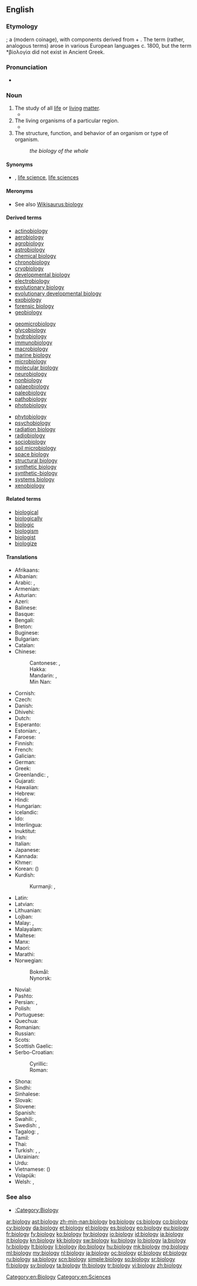 ==English==
{{wikipedia}}

===Etymology===
{{confix|bio|logy|lang=en}}; a {{w|classical compound}} (modern coinage), with components derived from {{etyl|grc|en}} {{term|βίος||bio-, life|tr=bíos|lang=grc}} + {{term|-λογία||-logy, branch of study, to speak|tr=-logía|lang=grc}}. The term (rather, analogous terms) arose in various European languages c. 1800, but the term *βίολογία did not exist in Ancient Greek.

===Pronunciation===
* {{IPA|/baɪˈɒlədʒi/|lang=en}}

===Noun===
{{en-noun|~|biologies}}

# The study of all [[life]] or [[living]] [[matter]].
#* {{quote-magazine|date=2012-01
|author=Robert M. Pringle
|title=How to Be Manipulative
|volume=100|issue=1|page=31
|magazine=[[w:American Scientist|American Scientist]]
|url=http://www.americanscientist.org/issues/feature/2012/1/how-to-be-manipulative
|passage=As in much of '''biology''', the most satisfying truths in ecology derive from manipulative experimentation. Tinker with nature and quantify how it responds.}}
# The living organisms of a particular region.
#* {{quote-journal|year=1893|page=38|journal=Proceedings of the American Microscopical Society|url=http://books.google.com/books?id=7aYUAAAAYAAJ|title=Prizes for original work with the microscope|volume=14|passage=The object of these prizes is to stimulate and encourage original investigation by the aid of the microscope in the '''biology''' of North America, and, while the competition is open to all, it is especially commended to advanced students in biology in such of our universities and colleges as furnish opportunity for suitable work.}}
# The structure, function, and behavior of an organism or type of organism.
#: ''the biology of the whale''

====Synonyms====
{{checksense}}

* {{l/en|lifelore}}, [[life science]], [[life sciences]]

====Meronyms====
* See also [[Wikisaurus:biology]]

====Derived terms====
{{top3}}
* [[actinobiology]]
* [[aerobiology]]
* [[agrobiology]]
* [[astrobiology]]
* [[chemical biology]]
* [[chronobiology]]
* [[cryobiology]]
* [[developmental biology]]
* [[electrobiology]]
* [[evolutionary biology]]
* [[evolutionary developmental biology]]
* [[exobiology]]
* [[forensic biology]]
* [[geobiology]]
{{mid3}}
* [[geomicrobiology]]
* [[glycobiology]]
* [[hydrobiology]]
* [[immunobiology]]
* [[macrobiology]]
* [[marine biology]]
* [[microbiology]]
* [[molecular biology]]
* [[neurobiology]]
* [[nonbiology]]
* [[palaeobiology]]
* [[paleobiology]]
* [[pathobiology]]
* [[photobiology]]
{{mid3}}
* [[phytobiology]]
* [[psychobiology]]
* [[radiation biology]]
* [[radiobiology]]
* [[sociobiology]]
* [[soil microbiology]]
* [[space biology]]
* [[structural biology]]
* [[synthetic biology]]
* [[synthetic-biology]]
* [[systems biology]]
* [[xenobiology]]
{{bottom}}

====Related terms====
* [[biological]]
* [[biologically]]
* [[biologic]]
* [[biologism]]
* [[biologist]]
* [[biologize]]

====Translations====
{{trans-top|study of living matter}}
* Afrikaans: {{t|af|biologie}}
* Albanian: {{t+|sq|biologji|f}}
* Arabic: {{t+|ar|علم الأحياء|m|tr=3ilm al-'aHyaa'}}, {{t|ar|بيولوجيا|f|tr=byuluujya}}
* Armenian: {{t|hy|կենսաբանություն|tr=kensabanut’yun}}
* Asturian: {{t+|ast|bioloxía|f}}
* Azeri: {{t|az|biologiya}}
* Balinese: {{t|ban|ᬚᬶᬯᬯᬶᬤ᭄ᬬ|tr=jiwawidya|sc=Bali}}
* Basque: {{t+|eu|biologia}}
* Bengali: {{t|bn|জীববিজ্ঞান|sc=Beng}}
* Breton: {{t+|br|bevoniezh}}
* Buginese: {{t|bug|ᨅᨗᨕᨚᨒᨚᨁᨗ}}
* Bulgarian: {{t+|bg| биология |f|sc=Cyrl}}
* Catalan: {{t+|ca|biologia|f}}
* Chinese:
*: Cantonese: {{t|yue|生物學}}, {{t|yue|生物学|tr=saang<sup>1</sup> mat<sup>9</sup> hok<sup>9</sup>}}
*: Hakka: {{t|hak|生物學|tr=sâng-vu̍t-ho̍k|sc=Hani}}
*: Mandarin: {{t+|cmn|生物學|sc=Hani}}, {{t+|cmn|生物学|tr=shēngwùxué|sc=Hani}}
*: Min Nan: {{t|nan|生物學|tr=seng-bu̍t-ha̍k|sc=Hani}}
* Cornish: {{t|kw|bywonieth}}
* Czech: {{t+|cs|biologie|f}}
* Danish: {{t+|da|biologi}}
* Dhivehi: {{t|dv|ދިރުމާބެހޭ އިލްމު|sc=Thaa}}
* Dutch: {{t+|nl|biologie}}
* Esperanto: {{t+|eo|biologio}}
* Estonian: {{t+|et|bioloogia}}, {{t|et|eluteadus }}
* Faroese: {{t|fo|lívfrøði|f}}
* Finnish: {{t+|fi|biologia}}
* French: {{t+|fr|biologie|f}}
* Galician: {{t+|gl|bioloxía|f}}
* German: {{t+|de|Biologie|f}}
* Greek: {{t+|el|βιολογία|f|tr=viología}}
* Greenlandic: {{t|kl|biologii}}, {{t|kl|uumassusililerineq}}
* Gujarati: {{t|gu|જીવવિજ્ઞાન|f|tr=jīvavijñāna|sc=Gujr}}
* Hawaiian: {{t|haw|kālaimeaola}}
* Hebrew: {{t+|he|ביולוגיה|f|tr=biologia}}
* Hindi: {{t|hi|जीवविज्ञान|tr=jīvavigyān}}
* Hungarian: {{t+|hu|biológia}}
* Icelandic: {{t+|is|líffræði|f}}
* Ido: {{t+|io|biologio}}
* Interlingua: {{t+|ia|biologia}}
* Inuktitut: {{t|iu|ᐆᒪᔅᓱᓯᖃᕐᑐᓕᕆᓂᖅ|sc=Cans}}
* Irish: {{t|ga|bitheolaíocht|f}}
* Italian: {{t+|it|biologia|f}}
* Japanese: {{t+|ja|生物学|tr=せいぶつがく, seibutsugaku}}
* Kannada: {{t+|kn|ಜೀವಶಾಸ್ತ್ರ|sc=Knda}}
* Khmer: {{t+|km|ជីវវិទ្យា|sc=Khmr|tr=chiivea vityie}}
* Korean: {{t+|ko|생물학|sc=Hang}} ({{t+|ko|生物學|sc=Hang}})
* Kurdish:
*: Kurmanji: {{t|kmr|jiyannasî}}, {{t|kmr|zîndewerzanî}}
{{trans-mid}}
* Latin: {{t|la|biologia|f}}
* Latvian: {{t+|lv|bioloģija|f}}
* Lithuanian: {{t+|lt|biologija|f}}
* Lojban: {{t|jbo|mivske}}
* Malay: {{t+|ms|biologi}}, {{t|ms|kaji hayat}}
* Malayalam: {{t+|ml|ജീവശാസ്ത്രം|sc=Mlym}}
* Maltese: {{t|mt|bioloġija}}
* Manx: {{t|gv|bea-oaylleeaght}}
* Maori: {{t|mi|mātauranga koiora}}
* Marathi: {{t|mr|जीवशास्त्र|tr=jīvśāstra|sc=Deva}}
* Norwegian:
*: Bokmål: {{t+|nb|biologi|m}}
*: Nynorsk: {{t+|nn|biologi|m}}
* Novial: {{t|nov|biologia}}
* Pashto: {{t|ps|ژوندپوهنه|f|tr=žwandpohəna|sc=ps-Arab}}
* Persian: {{t+|fa|زیست‌شناسی|tr=zīst-šenāsi}}, {{t+|fa|بیولوژی|sc=fa-Arab}}
* Polish: {{t+|pl|biologia|f}}
* Portuguese: {{t+|pt|biologia|f}}
* Quechua: {{t|qu|kawsay yachay}}
* Romanian: {{t+|ro|biologie|f}}
* Russian: {{t+|ru|биология|f|tr=biológija}}
* Scots: {{t|sco|biologie}}
* Scottish Gaelic: {{t|gd|bith-eòlas|m}}
* Serbo-Croatian:
*: Cyrillic: {{t|sh|биологија|f}}
*: Roman: {{t+|sh|biologija|f}}
* Shona: {{t|sn|ketaupenyu}}
* Sindhi: {{t+|sd|جِياڀياسُ|m}}
* Sinhalese: {{t|si|ජීවවිද්‍යාව|sc=Sinh}}
* Slovak: {{t+|sk|biológia}}
* Slovene: {{t+|sl|biologija}}
* Spanish: {{t+|es|biología|f}}
* Swahili: {{t+|sw|biolojia}}, {{t|sw|elimuviumbe}}
* Swedish: {{t+|sv|biologi|c}}, {{t|sv|fortplantningsbeteende}}
* Tagalog: {{t|tl|byolohiya}}, {{t+|tl|haynayan}}
* Tamil: {{t+|ta|உயிரியல்}}
* Thai: {{t+|th|ชีววิทยา|tr=chee-wá-wít-tá-yaa}}
* Turkish: {{t+|tr|biyoloji}}, {{t+|tr|dirim bilimi}}, {{t|tr|yaşam bilimi}}
* Ukrainian: {{t+|uk|біологія|tr=biologhiya|f}}
* Urdu: {{t|ur|حیاتیات|tr=hiatiyaat|f}}
* Vietnamese: {{t+|vi|sinh vật học}} ({{t|vi|生物學}})
* Volapük: {{t|vo|lifav}}
* Welsh: {{t+|cy|bioleg|f}}, {{t+|cy|bywydeg}}
{{trans-bottom}}

===See also===
* [[:Category:Biology]]

[[Category:en:Biology]]
[[Category:en:Sciences]]

[[ar:biology]]
[[ast:biology]]
[[zh-min-nan:biology]]
[[bg:biology]]
[[cs:biology]]
[[co:biology]]
[[cy:biology]]
[[da:biology]]
[[et:biology]]
[[el:biology]]
[[es:biology]]
[[eo:biology]]
[[eu:biology]]
[[fr:biology]]
[[fy:biology]]
[[ko:biology]]
[[hy:biology]]
[[io:biology]]
[[id:biology]]
[[ia:biology]]
[[it:biology]]
[[kn:biology]]
[[kk:biology]]
[[sw:biology]]
[[ku:biology]]
[[lo:biology]]
[[la:biology]]
[[lv:biology]]
[[lt:biology]]
[[li:biology]]
[[jbo:biology]]
[[hu:biology]]
[[mk:biology]]
[[mg:biology]]
[[ml:biology]]
[[my:biology]]
[[nl:biology]]
[[ja:biology]]
[[oc:biology]]
[[pl:biology]]
[[pt:biology]]
[[ru:biology]]
[[sa:biology]]
[[scn:biology]]
[[simple:biology]]
[[so:biology]]
[[sr:biology]]
[[fi:biology]]
[[sv:biology]]
[[ta:biology]]
[[th:biology]]
[[tr:biology]]
[[vi:biology]]
[[zh:biology]]